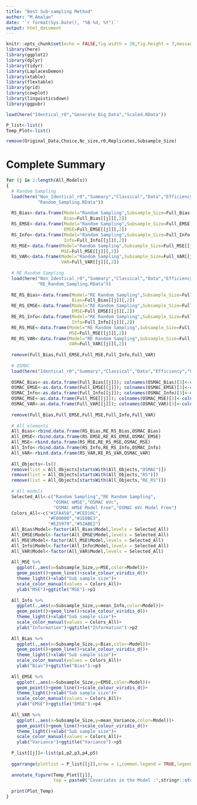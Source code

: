 ```yaml
---
title: "Best Sub-sampling Method"
author: "M.Amalan"
date: '`r format(Sys.Date(), "%B %d, %Y")`'
output: html_document
---
```


```r
knitr::opts_chunk$set(echo = FALSE,fig.width = 20,fig.height = 7,message = FALSE,warning = FALSE)
library(here)
library(ggplot2)
library(dplyr)
library(tidyr)
library(LaplacesDemon)
library(xtable)
library(flextable)
library(grid)
library(cowplot)
library(linguisticsdown)
library(ggpubr)

load(here("Identical_r0","Generate_Big_Data","Scaled.RData"))

P_list<-list()
Temp_Plot<-list()

remove(Original_Data,Choice,Nc_size,r0,Replicates,Subsample_Size)
```

# Complete Summary

```r
for (j in 1:length(All_Models)) 
{
  # Random Sampling
  load(here("Non_Identical_r0","Summary","Classical","Data","Efficiency",
            "Random_Sampling.RData"))
  
  RS_Bias<-data.frame(Model="Random Sampling",Subsample_Size=Full_Bias[[j]][,1],
                      Bias=Full_Bias[[j]][,2])
  RS_EMSE<-data.frame(Model="Random Sampling",Subsample_Size=Full_EMSE[[j]][,1],
                      EMSE=Full_EMSE[[j]][,2])
  RS_Info<-data.frame(Model="Random Sampling",Subsample_Size=Full_Info[[j]][,1],
                      Info=Full_Info[[j]][,2])
  RS_MSE<-data.frame(Model="Random Sampling",Subsample_Size=Full_MSE[[j]][,1],
                     MSE=Full_MSE[[j]][,2])
  RS_VAR<-data.frame(Model="Random Sampling",Subsample_Size=Full_VAR[[j]][,1],
                     VAR=Full_VAR[[j]][,2])
  
  # RE Random Sampling
  load(here("Non_Identical_r0","Summary","Classical","Data","Efficiency",
            "RE_Random_Sampling.RData"))
  
  RE_RS_Bias<-data.frame(Model="RE Random Sampling",Subsample_Size=Full_Bias[[j]][,1],
                         Bias=Full_Bias[[j]][,2])
  RE_RS_EMSE<-data.frame(Model="RE Random Sampling",Subsample_Size=Full_EMSE[[j]][,1],
                         EMSE=Full_EMSE[[j]][,2])
  RE_RS_Info<-data.frame(Model="RE Random Sampling",Subsample_Size=Full_Info[[j]][,1],
                         Info=Full_Info[[j]][,2])
  RE_RS_MSE<-data.frame(Model="RE Random Sampling",Subsample_Size=Full_MSE[[j]][,1],
                        MSE=Full_MSE[[j]][,2])
  RE_RS_VAR<-data.frame(Model="RE Random Sampling",Subsample_Size=Full_VAR[[j]][,1],
                        VAR=Full_VAR[[j]][,2])
  
  remove(Full_Bias,Full_EMSE,Full_MSE,Full_Info,Full_VAR)
  
  # OSMAC
  load(here("Identical_r0","Summary","Classical","Data","Efficiency","OSMAC.RData"))
  
  OSMAC_Bias<-as.data.frame(Full_Bias[[j]]); colnames(OSMAC_Bias)[3]<-colnames(RS_Bias)[3]
  OSMAC_EMSE<-as.data.frame(Full_EMSE[[j]]); colnames(OSMAC_EMSE)[3]<-colnames(RS_EMSE)[3]
  OSMAC_Info<-as.data.frame(Full_Info[[j]]); colnames(OSMAC_Info)[3]<-colnames(RS_Info)[3]
  OSMAC_MSE<-as.data.frame(Full_MSE[[j]]); colnames(OSMAC_MSE)[3]<-colnames(RS_MSE)[3]
  OSMAC_VAR<-as.data.frame(Full_VAR[[j]]); colnames(OSMAC_VAR)[3]<-colnames(RS_VAR)[3]
  
  remove(Full_Bias,Full_EMSE,Full_MSE,Full_Info,Full_VAR)
  
  # All elements
  All_Bias<-rbind.data.frame(RS_Bias,RE_RS_Bias,OSMAC_Bias)
  All_EMSE<-rbind.data.frame(RS_EMSE,RE_RS_EMSE,OSMAC_EMSE)
  All_MSE<-rbind.data.frame(RS_MSE,RE_RS_MSE,OSMAC_MSE)
  All_Info<-rbind.data.frame(RS_Info,RE_RS_Info,OSMAC_Info)
  All_VAR<-rbind.data.frame(RS_VAR,RE_RS_VAR,OSMAC_VAR)
  
  All_Objects<-ls()
  remove(list = All_Objects[startsWith(All_Objects,"OSMAC")])
  remove(list = All_Objects[startsWith(All_Objects,"RS")])
  remove(list = All_Objects[startsWith(All_Objects,"RE_RS")])
  
  # All models
  Selected_All<-c("Random Sampling","RE Random Sampling",
                  "OSMAC mMSE","OSMAC mVc",
                  "OSMAC mMSE Model Free","OSMAC mVc Model Free")
  Colors_All<-c("#1FA458","#CED10C",
                "#F80000","#1E0BE3",
                "#E25979","#52ABE2")
  All_Bias$Model<-factor(All_Bias$Model,levels = Selected_All)
  All_EMSE$Model<-factor(All_EMSE$Model,levels = Selected_All)
  All_MSE$Model<-factor(All_MSE$Model,levels = Selected_All)
  All_Info$Model<-factor(All_Info$Model,levels = Selected_All)
  All_VAR$Model<-factor(All_VAR$Model,levels = Selected_All)
  
  All_MSE %>%
    ggplot(.,aes(x=Subsample_Size,y=MSE,color=Model))+
    geom_point()+geom_line()+scale_colour_viridis_d()+
    theme_light()+xlab("Sub sample size")+
    scale_color_manual(values = Colors_All)+
    ylab("MSE")+ggtitle("MSE")->p1
  
  All_Info %>%
    ggplot(.,aes(x=Subsample_Size,y=mean_Info,color=Model))+
    geom_point()+geom_line()+scale_colour_viridis_d()+
    theme_light()+xlab("Sub sample size")+
    scale_color_manual(values = Colors_All)+
    ylab("Information")+ggtitle("Information")->p2
  
  All_Bias %>% 
    ggplot(.,aes(x=Subsample_Size,y=Bias,color=Model))+
    geom_point()+geom_line()+scale_colour_viridis_d()+
    theme_light()+xlab("Sub sample size")+
    scale_color_manual(values = Colors_All)+
    ylab("Bias")+ggtitle("Bias")->p3
  
  All_EMSE %>%
    ggplot(.,aes(x=Subsample_Size,y=EMSE,color=Model))+
    geom_point()+geom_line()+scale_colour_viridis_d()+
    theme_light()+xlab("Sub sample size")+
    scale_color_manual(values = Colors_All)+
    ylab("EMSE")+ggtitle("EMSE")->p4
  
  All_VAR %>%
    ggplot(.,aes(x=Subsample_Size,y=mean_Variance,color=Model))+
    geom_point()+geom_line()+scale_colour_viridis_d()+
    theme_light()+xlab("Sub sample size")+
    scale_color_manual(values = Colors_All)+
    ylab("Variance")+ggtitle("Variance")->p5
  
  P_list[[j]]<-list(p1,p2,p3,p4,p5)
  
  ggarrange(plotlist = P_list[[j]],nrow = 1,common.legend = TRUE,legend="top")->Temp_Plot[[j]]
  
  annotate_figure(Temp_Plot[[j]],
                  top = paste0("Covariates in the Model :",stringr::str_c(All_Models[[j]],collapse = ",")))->Plot_Temp
  
  print(Plot_Temp)
}

```